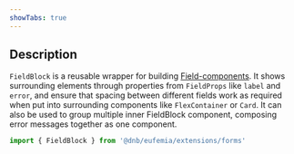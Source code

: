```yaml
---
showTabs: true
---
```



## Description

`FieldBlock` is a reusable wrapper for building [Field-components](/uilib/extensions/forms/create-component/Field). It shows surrounding elements through properties from `FieldProps` like `label` and `error`, and ensure that spacing between different fields work as required when put into surrounding components like `FlexContainer` or `Card`. It can also be used to group multiple inner FieldBlock component, composing error messages together as one component.

```jsx
import { FieldBlock } from '@dnb/eufemia/extensions/forms'
```

<Demos />
